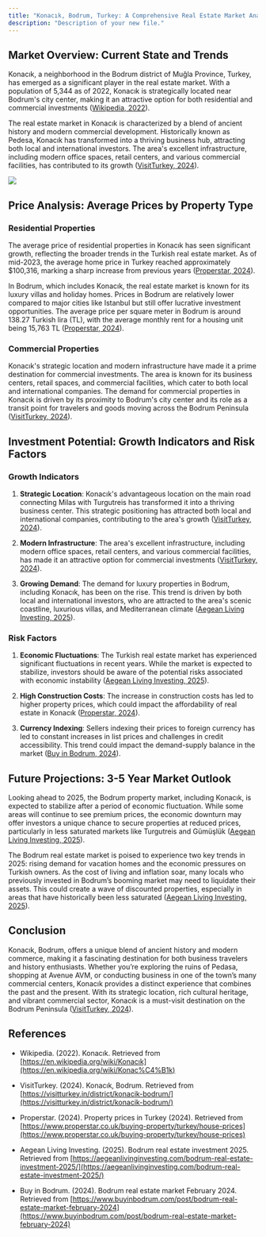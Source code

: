 ```yaml
---
title: "Konacık, Bodrum, Turkey: A Comprehensive Real Estate Market Analysis (2024)"
description: "Description of your new file."
---
```


## Market Overview: Current State and Trends

Konacık, a neighborhood in the Bodrum district of Muğla Province, Turkey, has emerged as a significant player in the real estate market. With a population of 5,344 as of 2022, Konacık is strategically located near Bodrum's city center, making it an attractive option for both residential and commercial investments ([Wikipedia, 2022](https://en.wikipedia.org/wiki/Konac%C4%B1k)).

The real estate market in Konacık is characterized by a blend of ancient history and modern commercial development. Historically known as Pedesa, Konacık has transformed into a thriving business hub, attracting both local and international investors. The area's excellent infrastructure, including modern office spaces, retail centers, and various commercial facilities, has contributed to its growth ([VisitTurkey, 2024](https://visitturkey.in/district/konacik-bodrum/)).

![](/62cec9e6-9dec-4265-9c2f-cc5a349cbddd.png)

## Price Analysis: Average Prices by Property Type

### Residential Properties

The average price of residential properties in Konacık has seen significant growth, reflecting the broader trends in the Turkish real estate market. As of mid-2023, the average home price in Turkey reached approximately $100,316, marking a sharp increase from previous years ([Properstar, 2024](https://www.properstar.co.uk/buying-property/turkey/house-prices)).

In Bodrum, which includes Konacık, the real estate market is known for its luxury villas and holiday homes. Prices in Bodrum are relatively lower compared to major cities like Istanbul but still offer lucrative investment opportunities. The average price per square meter in Bodrum is around 138.27 Turkish lira (TL), with the average monthly rent for a housing unit being 15,763 TL ([Properstar, 2024](https://www.properstar.co.uk/buying-property/turkey/house-prices)).

### Commercial Properties

Konacık's strategic location and modern infrastructure have made it a prime destination for commercial investments. The area is known for its business centers, retail spaces, and commercial facilities, which cater to both local and international companies. The demand for commercial properties in Konacık is driven by its proximity to Bodrum's city center and its role as a transit point for travelers and goods moving across the Bodrum Peninsula ([VisitTurkey, 2024](https://visitturkey.in/district/konacik-bodrum/)).

## Investment Potential: Growth Indicators and Risk Factors

### Growth Indicators

1. **Strategic Location**: Konacık's advantageous location on the main road connecting Milas with Turgutreis has transformed it into a thriving business center. This strategic positioning has attracted both local and international companies, contributing to the area's growth ([VisitTurkey, 2024](https://visitturkey.in/district/konacik-bodrum/)).

2. **Modern Infrastructure**: The area's excellent infrastructure, including modern office spaces, retail centers, and various commercial facilities, has made it an attractive option for commercial investments ([VisitTurkey, 2024](https://visitturkey.in/district/konacik-bodrum/)).

3. **Growing Demand**: The demand for luxury properties in Bodrum, including Konacık, has been on the rise. This trend is driven by both local and international investors, who are attracted to the area's scenic coastline, luxurious villas, and Mediterranean climate ([Aegean Living Investing, 2025](https://aegeanlivinginvesting.com/bodrum-real-estate-investment-2025/)).

### Risk Factors

1. **Economic Fluctuations**: The Turkish real estate market has experienced significant fluctuations in recent years. While the market is expected to stabilize, investors should be aware of the potential risks associated with economic instability ([Aegean Living Investing, 2025](https://aegeanlivinginvesting.com/bodrum-real-estate-investment-2025/)).

2. **High Construction Costs**: The increase in construction costs has led to higher property prices, which could impact the affordability of real estate in Konacık ([Properstar, 2024](https://www.properstar.co.uk/buying-property/turkey/house-prices)).

3. **Currency Indexing**: Sellers indexing their prices to foreign currency has led to constant increases in list prices and challenges in credit accessibility. This trend could impact the demand-supply balance in the market ([Buy in Bodrum, 2024](https://www.buyinbodrum.com/post/bodrum-real-estate-market-february-2024)).

## Future Projections: 3-5 Year Market Outlook

Looking ahead to 2025, the Bodrum property market, including Konacık, is expected to stabilize after a period of economic fluctuation. While some areas will continue to see premium prices, the economic downturn may offer investors a unique chance to secure properties at reduced prices, particularly in less saturated markets like Turgutreis and Gümüşlük ([Aegean Living Investing, 2025](https://aegeanlivinginvesting.com/bodrum-real-estate-investment-2025/)).

The Bodrum real estate market is poised to experience two key trends in 2025: rising demand for vacation homes and the economic pressures on Turkish owners. As the cost of living and inflation soar, many locals who previously invested in Bodrum’s booming market may need to liquidate their assets. This could create a wave of discounted properties, especially in areas that have historically been less saturated ([Aegean Living Investing, 2025](https://aegeanlivinginvesting.com/bodrum-real-estate-investment-2025/)).

## Conclusion

Konacık, Bodrum, offers a unique blend of ancient history and modern commerce, making it a fascinating destination for both business travelers and history enthusiasts. Whether you’re exploring the ruins of Pedasa, shopping at Avenue AVM, or conducting business in one of the town’s many commercial centers, Konacık provides a distinct experience that combines the past and the present. With its strategic location, rich cultural heritage, and vibrant commercial sector, Konacık is a must-visit destination on the Bodrum Peninsula ([VisitTurkey, 2024](https://visitturkey.in/district/konacik-bodrum/)).

## References

* Wikipedia. (2022). Konacık. Retrieved from [https://en.wikipedia.org/wiki/Konacık](https://en.wikipedia.org/wiki/Konac%C4%B1k)

* VisitTurkey. (2024). Konacık, Bodrum. Retrieved from [https://visitturkey.in/district/konacik-bodrum/](https://visitturkey.in/district/konacik-bodrum/)

* Properstar. (2024). Property prices in Turkey (2024). Retrieved from [https://www.properstar.co.uk/buying-property/turkey/house-prices](https://www.properstar.co.uk/buying-property/turkey/house-prices)

* Aegean Living Investing. (2025). Bodrum real estate investment 2025. Retrieved from [https://aegeanlivinginvesting.com/bodrum-real-estate-investment-2025/](https://aegeanlivinginvesting.com/bodrum-real-estate-investment-2025/)

* Buy in Bodrum. (2024). Bodrum real estate market February 2024. Retrieved from [https://www.buyinbodrum.com/post/bodrum-real-estate-market-february-2024](https://www.buyinbodrum.com/post/bodrum-real-estate-market-february-2024)